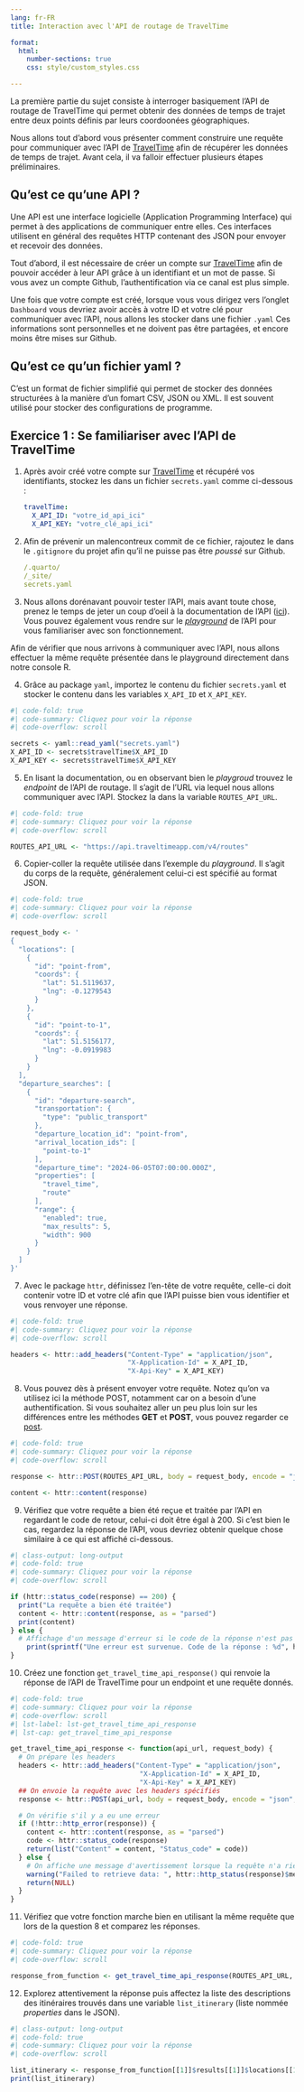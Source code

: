 ```yaml
---
lang: fr-FR
title: Interaction avec l'API de routage de TravelTime

format:
  html:
    number-sections: true
    css: style/custom_styles.css

---
```

 

La première partie du sujet consiste à interroger basiquement l'API de routage de TravelTime qui permet obtenir des données de temps de trajet entre deux points définis par leurs coordoonées géographiques.

Nous allons tout d'abord vous présenter comment construire une requête pour communiquer avec l'API de [TravelTime](https://account.traveltime.com/) afin de récupérer les données de temps de trajet. Avant cela, il va falloir effectuer plusieurs étapes préliminaires.

:::{.callout-note}
## Qu'est ce qu'une API ?
Une API est une interface logicielle (Application Programming Interface) qui permet à des applications de communiquer entre elles. Ces interfaces utilisent en général des requêtes HTTP contenant des JSON pour envoyer et recevoir des données.
:::

Tout d'abord, il est nécessaire de créer un compte sur [TravelTime](https://account.traveltime.com/) afin de pouvoir accéder à leur API grâce à un identifiant et un mot de passe. Si vous avez un compte Github, l'authentification via ce canal est plus simple.

Une fois que votre compte est créé, lorsque vous vous dirigez vers l'onglet `Dashboard` vous devriez avoir accès à votre ID et votre clé pour communiquer avec l'API, nous allons les stocker dans une fichier `.yaml` Ces informations sont personnelles et ne doivent pas être partagées, et encore moins être mises sur Github.

:::{.callout-note}
## Qu'est ce qu'un fichier yaml ?
C'est un format de fichier simplifié qui permet de stocker des données structurées à la manière d'un fomart CSV, JSON ou XML. Il est souvent utilisé pour stocker des configurations de programme.
:::

::: {.callout-tip collapse="false" icon=false}
## `<i class="bi bi-book"></i>`{=html} Exercice 1 : Se familiariser avec l'API de TravelTime

1. Après avoir créé votre compte sur [TravelTime](https://account.traveltime.com/) et récupéré vos identifiants, stockez les dans un fichier `secrets.yaml` comme ci-dessous : 

   ```.yaml
   travelTime:
     X_API_ID: "votre_id_api_ici"
     X_API_KEY: "votre_clé_api_ici"
   ```

2. Afin de prévenir un malencontreux commit de ce fichier, rajoutez le dans le `.gitignore` du projet afin qu'il ne puisse pas être *poussé* sur Github.

   ```.yaml
   /.quarto/
   /_site/
   secrets.yaml
   ```

3. Nous allons dorénavant pouvoir tester l'API, mais avant toute chose, prenez le temps de jeter un coup d'oeil à la documentation de l'API ([ici](https://docs.traveltime.com/api/overview/introduction)). Vous pouvez également vous rendre sur le [*playground*](https://playground.traveltime.com/routes) de l'API pour vous familiariser avec son fonctionnement.

Afin de vérifier que nous arrivons à communiquer avec l'API, nous allons effectuer la même requête présentée dans le playground directement dans notre console R.
 
4. Grâce au package `yaml`, importez le contenu du fichier `secrets.yaml` et stocker le contenu dans les variables `X_API_ID` et `X_API_KEY`.


```r
#| code-fold: true
#| code-summary: Cliquez pour voir la réponse
#| code-overflow: scroll

secrets <- yaml::read_yaml("secrets.yaml")
X_API_ID <- secrets$travelTime$X_API_ID
X_API_KEY <- secrets$travelTime$X_API_KEY
```


5. En lisant la documentation, ou en observant bien le *playgroud* trouvez le *endpoint* de l'API de routage. Il s'agit de l'URL via lequel nous allons communiquer avec l'API. Stockez la dans la variable `ROUTES_API_URL`.

```r
#| code-fold: true
#| code-summary: Cliquez pour voir la réponse
#| code-overflow: scroll

ROUTES_API_URL <- "https://api.traveltimeapp.com/v4/routes"
```


6. Copier-coller la requête utilisée dans l'exemple du *playground*. Il s'agit du corps de la requête, généralement celui-ci est spécifié au format JSON.


```r
#| code-fold: true
#| code-summary: Cliquez pour voir la réponse
#| code-overflow: scroll

request_body <- '
{
  "locations": [
    {
      "id": "point-from",
      "coords": {
        "lat": 51.5119637,
        "lng": -0.1279543
      }
    },
    {
      "id": "point-to-1",
      "coords": {
        "lat": 51.5156177,
        "lng": -0.0919983
      }
    }
  ],
  "departure_searches": [
    {
      "id": "departure-search",
      "transportation": {
        "type": "public_transport"
      },
      "departure_location_id": "point-from",
      "arrival_location_ids": [
        "point-to-1"
      ],
      "departure_time": "2024-06-05T07:00:00.000Z",
      "properties": [
        "travel_time",
        "route"
      ],
      "range": {
        "enabled": true,
        "max_results": 5,
        "width": 900
      }
    }
  ]
}'
```

7. Avec le package `httr`, définissez l'en-tête de votre requête, celle-ci doit contenir votre ID et votre clé afin que l'API puisse bien vous identifier et vous renvoyer une réponse. 

```r
#| code-fold: true
#| code-summary: Cliquez pour voir la réponse
#| code-overflow: scroll

headers <- httr::add_headers("Content-Type" = "application/json",
                             "X-Application-Id" = X_API_ID,
                             "X-Api-Key" = X_API_KEY)
```

8. Vous pouvez dès à présent envoyer votre requête. Notez qu'on va utilisez ici la méthode POST, notamment car on a besoin d'une authentification. Si vous souhaitez aller un peu plus loin sur les différences entre les méthodes **GET** et **POST**, vous pouvez regarder ce [post](https://www.ionos.fr/digitalguide/sites-internet/developpement-web/get-vs-post/).

```r
#| code-fold: true
#| code-summary: Cliquez pour voir la réponse
#| code-overflow: scroll

response <- httr::POST(ROUTES_API_URL, body = request_body, encode = "json", headers)

content <- httr::content(response)
```


9. Vérifiez que votre requête a bien été reçue et traitée par l'API en regardant le code de retour, celui-ci doit être égal à 200. Si c'est bien le cas, regardez la réponse de l'API, vous devriez obtenir quelque chose similaire à ce qui est affiché ci-dessous.

```r
#| class-output: long-output
#| code-fold: true
#| code-summary: Cliquez pour voir la réponse
#| code-overflow: scroll

if (httr::status_code(response) == 200) {
  print("La requête a bien été traitée")
  content <- httr::content(response, as = "parsed")
  print(content)
} else {
  # Affichage d'un message d'erreur si le code de la réponse n'est pas 200
    print(sprintf("Une erreur est survenue. Code de la réponse : %d", httr::status_code(response)))
}
```

10. Créez une fonction `get_travel_time_api_response()` qui renvoie la réponse de l'API de TravelTime pour un endpoint et une requête donnés. 

```r
#| code-fold: true
#| code-summary: Cliquez pour voir la réponse
#| code-overflow: scroll
#| lst-label: lst-get_travel_time_api_response
#| lst-cap: get_travel_time_api_response

get_travel_time_api_response <- function(api_url, request_body) {
  # On prépare les headers
  headers <- httr::add_headers("Content-Type" = "application/json",
                                "X-Application-Id" = X_API_ID,
                                "X-Api-Key" = X_API_KEY)
  ## On envoie la requête avec les headers spécifiés
  response <- httr::POST(api_url, body = request_body, encode = "json", headers)

  # On vérifie s'il y a eu une erreur
  if (!httr::http_error(response)) {
    content <- httr::content(response, as = "parsed")
    code <- httr::status_code(response)
    return(list("Content" = content, "Status_code" = code))
  } else {
    # On affiche une message d'avertissement lorsque la requête n'a rien renvoyé
    warning("Failed to retrieve data: ", httr::http_status(response)$message)
    return(NULL)
  }
}

```

11. Vérifiez que votre fonction marche bien en utilisant la même requête que lors de la question 8 et comparez les réponses.

```r
#| code-fold: true
#| code-summary: Cliquez pour voir la réponse
#| code-overflow: scroll

response_from_function <- get_travel_time_api_response(ROUTES_API_URL, request_body)

```

12. Explorez attentivement la réponse puis affectez la liste des descriptions des itinéraires trouvés dans une variable `list_itinerary` (liste nommée *properties* dans le JSON).

```r
#| class-output: long-output
#| code-fold: true
#| code-summary: Cliquez pour voir la réponse
#| code-overflow: scroll

list_itinerary <- response_from_function[[1]]$results[[1]]$locations[[1]]$properties
print(list_itinerary)
```

:::
